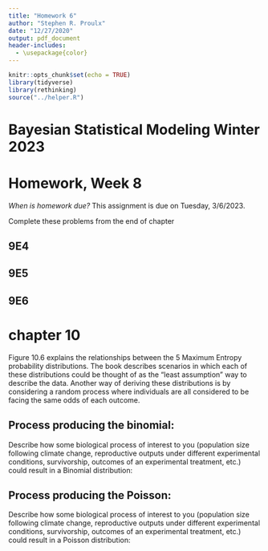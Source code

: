 ```yaml
---
title: "Homework 6"
author: "Stephen R. Proulx"
date: "12/27/2020"
output: pdf_document
header-includes:
  - \usepackage{color}
---
```


```r
knitr::opts_chunk$set(echo = TRUE)
library(tidyverse)
library(rethinking)
source("../helper.R")
```
# Bayesian Statistical Modeling Winter 2023
# Homework, Week 8

*When is homework due?* This assignment is due on Tuesday, 3/6/2023. 


Complete these problems from the end of chapter 

## 9E4


## 9E5


## 9E6


# chapter 10
Figure 10.6 explains the relationships between the 5 Maximum Entropy probability distributions. The book describes scenarios in which each of these distributions could be thought of as the "least assumption" way to describe the data. Another way of deriving these distributions is by considering a random process where individuals are all considered to be facing the same odds of each outcome. 

## Process producing the binomial:
Describe how some biological process of interest to you (population size following climate change, reproductive outputs under different experimental conditions, survivorship, outcomes of an experimental treatment, etc.) could result in a Binomial distribution:

## Process producing the Poisson:
Describe how some biological process of interest to you (population size following climate change, reproductive outputs under different experimental conditions, survivorship, outcomes of an experimental treatment, etc.) could result in a Poisson distribution:

